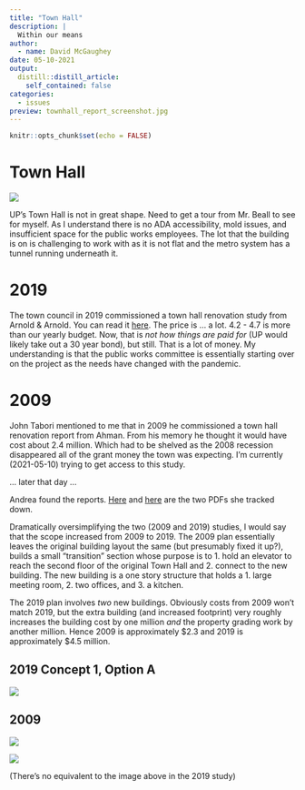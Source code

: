 ```yaml
---
title: "Town Hall"
description: |
  Within our means
author:
  - name: David McGaughey
date: 05-10-2021
output:
  distill::distill_article:
    self_contained: false
categories:
  - issues
preview: townhall_report_screenshot.jpg
---
```


```r
knitr::opts_chunk$set(echo = FALSE)
```

# Town Hall

![](townhall_report_screenshot.jpg)

UP's Town Hall is not in great shape. Need to get a tour from Mr. Beall to see for myself. As I understand there is no ADA accessibility, mold issues, and insufficient space for the public works employees. The lot that the building is on is challenging to work with as it is not flat and the metro system has a tunnel running underneath it. 

# 2019

The town council in 2019 commissioned a town hall renovation study from Arnold & Arnold. You can read it [here](https://www.upmd.org/DocumentCenter/View/1383/Final-Town-Hall-Needs-Assessment-Report). The price is ... a lot. 4.2 - 4.7 is more than our yearly budget. Now, that is *not how things are paid for* (UP would likely take out a 30 year bond), but still. That is a lot of money. My understanding is that the public works committee is essentially starting over on the project as the needs have changed with the pandemic. 

# 2009

John Tabori mentioned to me that in 2009 he commissioned a town hall renovation report from Ahman. From his memory he thought it would have cost about 2.4 million. Which had to be shelved as the 2008 recession disappeared all of the grant money the town was expecting. I'm currently (2021-05-10) trying to get access to this study.

... later that day ...

Andrea found the reports. [Here](2009 Town Hall Expansion and Space Usage Study.pdf) and [here](2009 Town Hall Study EBD 0-4.pdf) are the two PDFs she tracked down. 

Dramatically oversimplifying the two (2009 and 2019) studies, I would say that the scope increased from 2009 to 2019. The 2009 plan essentially leaves the original building layout the same (but presumably fixed it up?), builds a small "transition" section whose purpose is to 1. hold an elevator to reach the second floor of the original Town Hall and 2. connect to the new building. The new building is a one story structure that holds a 1. large meeting room, 2. two offices, and 3. a kitchen. 

The 2019 plan involves *two* new buildings. Obviously costs from 2009 won't match 2019, but the extra building (and increased footprint) very roughly increases the building cost by one million *and* the property grading work by another million. Hence 2009 is approximately $2.3 and 2019 is approximately $4.5 million. 

## 2019 Concept 1, Option A
![](townhall_2019_screenshot.png)

## 2009 
![](2009_townhall_2.png)


![](2009_townhall_screenshot.png)

(There's no equivalent to the image above in the 2019 study)

